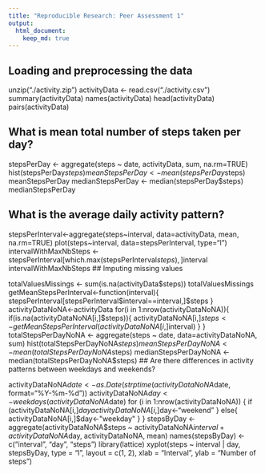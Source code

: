 ```yaml
---
title: "Reproducible Research: Peer Assessment 1"
output: 
  html_document:
    keep_md: true
---
```



## Loading and preprocessing the data
unzip("./activity.zip")
activityData <- read.csv("./activity.csv")
summary(activityData)
names(activityData)
head(activityData)
pairs(activityData)

## What is mean total number of steps taken per day?
stepsPerDay <- aggregate(steps ~ date, activityData, sum, na.rm=TRUE)
hist(stepsPerDay$steps)
meanStepsPerDay <- mean(stepsPerDay$steps)
meanStepsPerDay
medianStepsPerDay <- median(stepsPerDay$steps)
medianStepsPerDay

## What is the average daily activity pattern?
stepsPerInterval<-aggregate(steps~interval, data=activityData, mean, na.rm=TRUE)
plot(steps~interval, data=stepsPerInterval, type="l")
intervalWithMaxNbSteps <- stepsPerInterval[which.max(stepsPerInterval$steps),]$interval
intervalWithMaxNbSteps
## Imputing missing values

totalValuesMissings <- sum(is.na(activityData$steps))
totalValuesMissings
getMeanStepsPerInterval<-function(interval){
    stepsPerInterval[stepsPerInterval$interval==interval,]$steps
}
activityDataNoNA<-activityData
for(i in 1:nrow(activityDataNoNA)){
    if(is.na(activityDataNoNA[i,]$steps)){
        activityDataNoNA[i,]$steps <- getMeanStepsPerInterval(activityDataNoNA[i,]$interval)
    }
}
totalStepsPerDayNoNA <- aggregate(steps ~ date, data=activityDataNoNA, sum)
hist(totalStepsPerDayNoNA$steps)
meanStepsPerDayNoNA <- mean(totalStepsPerDayNoNA$steps)
medianStepsPerDayNoNA <- median(totalStepsPerDayNoNA$steps)
## Are there differences in activity patterns between weekdays and weekends?

activityDataNoNA$date <- as.Date(strptime(activityDataNoNA$date, format="%Y-%m-%d"))
activityDataNoNA$day <- weekdays(activityDataNoNA$date)
for (i in 1:nrow(activityDataNoNA)) {
    if (activityDataNoNA[i,]$day %in% c("Saturday","Sunday")) {
        activityDataNoNA[i,]$day<-"weekend"
    }
    else{
        activityDataNoNA[i,]$day<-"weekday"
    }
}
stepsByDay <- aggregate(activityDataNoNA$steps ~ activityDataNoNA$interval + activityDataNoNA$day, activityDataNoNA, mean)
names(stepsByDay) <- c("interval", "day", "steps")
library(lattice)
xyplot(steps ~ interval | day, stepsByDay, type = "l", layout = c(1, 2), 
    xlab = "Interval", ylab = "Number of steps")
